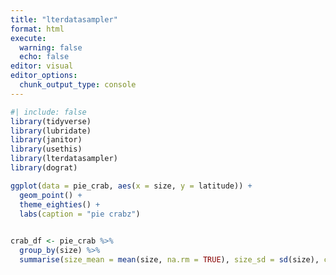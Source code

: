 ```yaml
---
title: "lterdatasampler"
format: html
execute:
  warning: false
  echo: false
editor: visual
editor_options: 
  chunk_output_type: console
---
```


```r
#| include: false
library(tidyverse)
library(lubridate)
library(janitor)
library(usethis)
library(lterdatasampler)
library(dograt)
```

```r

ggplot(data = pie_crab, aes(x = size, y = latitude)) +
  geom_point() +
  theme_eighties() +
  labs(caption = "pie crabz")
  
```

```r

crab_df <- pie_crab %>%
  group_by(size) %>%
  summarise(size_mean = mean(size, na.rm = TRUE), size_sd = sd(size), count = n())

```





















